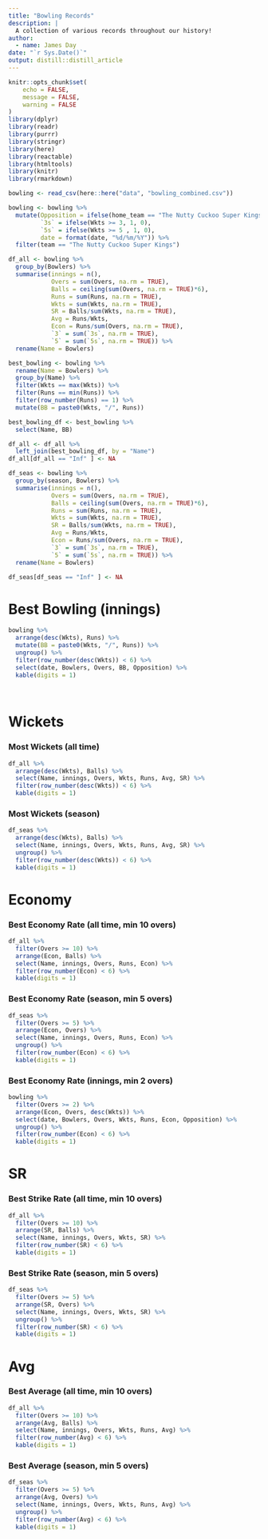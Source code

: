 ```yaml
---
title: "Bowling Records"
description: |
  A collection of various records throughout our history! 
author:
  - name: James Day
date: "`r Sys.Date()`"
output: distill::distill_article
---
```


```r
knitr::opts_chunk$set(
	echo = FALSE,
	message = FALSE,
	warning = FALSE
)
library(dplyr)
library(readr)
library(purrr)
library(stringr)
library(here)
library(reactable)
library(htmltools)
library(knitr)
library(rmarkdown)
```

```r

bowling <- read_csv(here::here("data", "bowling_combined.csv"))
```


```r
bowling <- bowling %>%
  mutate(Opposition = ifelse(home_team == "The Nutty Cuckoo Super Kings", away_team, home_team),
         `3s` = ifelse(Wkts >= 3, 1, 0),
         `5s` = ifelse(Wkts >= 5 , 1, 0),
         date = format(date, "%d/%m/%Y")) %>%
  filter(team == "The Nutty Cuckoo Super Kings")

df_all <- bowling %>%
  group_by(Bowlers) %>%
  summarise(innings = n(),
            Overs = sum(Overs, na.rm = TRUE),
            Balls = ceiling(sum(Overs, na.rm = TRUE)*6),
            Runs = sum(Runs, na.rm = TRUE),
            Wkts = sum(Wkts, na.rm = TRUE),
            SR = Balls/sum(Wkts, na.rm = TRUE),
            Avg = Runs/Wkts,
            Econ = Runs/sum(Overs, na.rm = TRUE),
            `3` = sum(`3s`, na.rm = TRUE),
            `5` = sum(`5s`, na.rm = TRUE)) %>%
  rename(Name = Bowlers) 

best_bowling <- bowling %>% 
  rename(Name = Bowlers) %>%
  group_by(Name) %>% 
  filter(Wkts == max(Wkts)) %>% 
  filter(Runs == min(Runs)) %>% 
  filter(row_number(Runs) == 1) %>%
  mutate(BB = paste0(Wkts, "/", Runs)) 

best_bowling_df <- best_bowling %>%
  select(Name, BB)

df_all <- df_all %>%
  left_join(best_bowling_df, by = "Name")
df_all[df_all == "Inf" ] <- NA
```

```r
df_seas <- bowling %>%
  group_by(season, Bowlers) %>%
  summarise(innings = n(),
            Overs = sum(Overs, na.rm = TRUE),
            Balls = ceiling(sum(Overs, na.rm = TRUE)*6),
            Runs = sum(Runs, na.rm = TRUE),
            Wkts = sum(Wkts, na.rm = TRUE),
            SR = Balls/sum(Wkts, na.rm = TRUE),
            Avg = Runs/Wkts,
            Econ = Runs/sum(Overs, na.rm = TRUE),
            `3` = sum(`3s`, na.rm = TRUE),
            `5` = sum(`5s`, na.rm = TRUE)) %>%
  rename(Name = Bowlers) 

df_seas[df_seas == "Inf" ] <- NA
```

# Best Bowling (innings)
```r
bowling %>%
  arrange(desc(Wkts), Runs) %>%
  mutate(BB = paste0(Wkts, "/", Runs)) %>%
  ungroup() %>%
  filter(row_number(desc(Wkts)) < 6) %>%
  select(date, Bowlers, Overs, BB, Opposition) %>%
  kable(digits = 1)
  
  
```

# Wickets

### Most Wickets (all time)

```r
df_all %>%
  arrange(desc(Wkts), Balls) %>%
  select(Name, innings, Overs, Wkts, Runs, Avg, SR) %>%
  filter(row_number(desc(Wkts)) < 6) %>%
  kable(digits = 1)

```


### Most Wickets (season)

```r
df_seas %>%
  arrange(desc(Wkts), Balls) %>%
  select(Name, innings, Overs, Wkts, Runs, Avg, SR) %>%
  ungroup() %>%
  filter(row_number(desc(Wkts)) < 6) %>%
  kable(digits = 1)

```


# Economy
### Best Economy Rate (all time, min 10 overs)

```r
df_all %>%
  filter(Overs >= 10) %>%
  arrange(Econ, Balls) %>%
  select(Name, innings, Overs, Runs, Econ) %>%
  filter(row_number(Econ) < 6) %>%
  kable(digits = 1)

```

### Best Economy Rate (season, min 5 overs)

```r
df_seas %>%
  filter(Overs >= 5) %>%
  arrange(Econ, Overs) %>%
  select(Name, innings, Overs, Runs, Econ) %>%
  ungroup() %>%
  filter(row_number(Econ) < 6) %>%
  kable(digits = 1)
```

### Best Economy Rate (innings, min 2 overs)

```r
bowling %>%
  filter(Overs >= 2) %>%
  arrange(Econ, Overs, desc(Wkts)) %>%
  select(date, Bowlers, Overs, Wkts, Runs, Econ, Opposition) %>%
  ungroup() %>%
  filter(row_number(Econ) < 6) %>%
  kable(digits = 1)

```

# SR
### Best Strike Rate (all time, min 10 overs)

```r
df_all %>%
  filter(Overs >= 10) %>%
  arrange(SR, Balls) %>%
  select(Name, innings, Overs, Wkts, SR) %>%
  filter(row_number(SR) < 6) %>%
  kable(digits = 1)

```

### Best Strike Rate (season, min 5 overs)

```r
df_seas %>%
  filter(Overs >= 5) %>%
  arrange(SR, Overs) %>%
  select(Name, innings, Overs, Wkts, SR) %>%
  ungroup() %>%
  filter(row_number(SR) < 6) %>%
  kable(digits = 1)
```

# Avg

### Best Average (all time, min 10 overs)

```r
df_all %>%
  filter(Overs >= 10) %>%
  arrange(Avg, Balls) %>%
  select(Name, innings, Overs, Wkts, Runs, Avg) %>%
  filter(row_number(Avg) < 6) %>%
  kable(digits = 1)

```

### Best Average (season, min 5 overs)

```r
df_seas %>%
  filter(Overs >= 5) %>%
  arrange(Avg, Overs) %>%
  select(Name, innings, Overs, Wkts, Runs, Avg) %>%
  ungroup() %>%
  filter(row_number(Avg) < 6) %>%
  kable(digits = 1)
```



